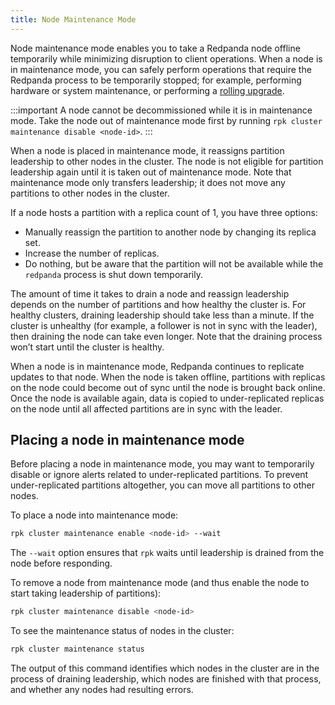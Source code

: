 ```yaml
---
title: Node Maintenance Mode
---
```


<head>
    <meta name="title" content="Node Maintenance Mode | Redpanda Docs"/>
    <meta name="description" content="Enabling node maintenance mode."/>
</head>

Node maintenance mode enables you to take a Redpanda node offline temporarily while minimizing disruption to client operations. When a node is in maintenance mode, you can safely perform operations that require the Redpanda process to be temporarily stopped; for example, performing hardware or system maintenance, or performing a [rolling upgrade](../../install-upgrade/rolling-upgrade).

:::important
A node cannot be decommissioned while it is in maintenance mode. Take the node out of maintenance mode first by running `rpk cluster maintenance disable <node-id>`.
:::

When a node is placed in maintenance mode, it reassigns partition leadership to other nodes in the cluster. The node is not eligible for partition leadership again until it is taken out of maintenance mode. Note that maintenance mode only transfers leadership; it does not move any partitions to other nodes in the cluster. 

If a node hosts a partition with a replica count of 1, you have three options:

* Manually reassign the partition to another node by changing its replica set.
* Increase the number of replicas.
* Do nothing, but be aware that the partition will not be available while the `redpanda` process is shut down temporarily.

The amount of time it takes to drain a node and reassign leadership depends on the number of partitions and how healthy the cluster is. For healthy clusters, draining leadership should take less than a minute. If the cluster is unhealthy (for example, a follower is not in sync with the leader), then draining the node can take even longer. Note that the draining process won’t start until the cluster is healthy.

When a node is in maintenance mode, Redpanda continues to replicate updates to that node. When the node is taken offline, partitions with replicas on the node could become out of sync until the node is brought back online. Once the node is available again, data is copied to under-replicated replicas on the node until all affected partitions are in sync with the leader.

## Placing a node in maintenance mode

Before placing a node in maintenance mode, you may want to temporarily disable or ignore alerts related to under-replicated partitions. To prevent under-replicated partitions altogether, you can move all partitions to other nodes.

To place a node into maintenance mode:

```bash
rpk cluster maintenance enable <node-id> --wait
```

The `--wait` option ensures that `rpk` waits until leadership is drained from the node before responding.

To remove a node from maintenance mode (and thus enable the node to start taking leadership of partitions):

```bash
rpk cluster maintenance disable <node-id> 
```

To see the maintenance status of nodes in the cluster:

```bash
rpk cluster maintenance status
```

The output of this command identifies which nodes in the cluster are in the process of draining leadership, which nodes are finished with that process, and whether any nodes had resulting errors.